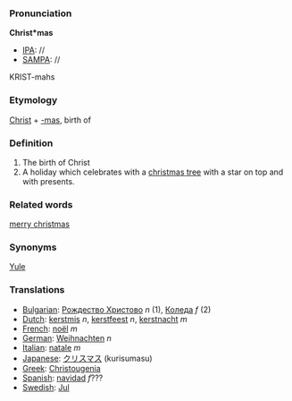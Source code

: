 ===Pronunciation===

'''Christ*mas'''
*[[IPA]]: //
*[[SAMPA]]: //
KRIST-mahs
===Etymology===

[[Christ]] + [[-mas]], birth of

===Definition===
#The birth of Christ
#A holiday which celebrates with a [[christmas tree]] with a star on top and with presents.

===Related words===
[[merry christmas]]

===Synonyms===
[[Yule]]

===Translations===

*[[Bulgarian]]: [[Рождество Христово]] ''n'' (1), [[Коледа]] ''f'' (2)
*[[Dutch]]: [[kerstmis]] ''n'', [[kerstfeest]] ''n'', [[kerstnacht]] ''m''
*[[French]]: [[noël]] ''m''
*[[German]]: [[Weihnachten]] ''n''
*[[Italian]]: [[natale]] ''m''
*[[Japanese]]: [[クリスマス]] (kurisumasu)
*[[Greek]]: [[Christougenia]]
*[[Spanish]]: [[navidad]] ''f''???
*[[Swedish]]: [[Jul]]